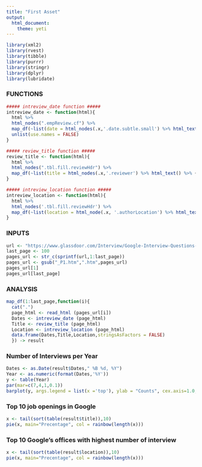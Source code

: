 ```yaml
---
title: "First Asset"
output: 
  html_document:
    theme: yeti
---
```


```r
library(xml2)
library(rvest)
library(tibble)
library(purrr)
library(stringr)
library(dplyr)
library(lubridate)
```

### FUNCTIONS
```r
##### intreview_date function ##### 
intreview_date <- function(html){
  html %>%
  html_nodes(".empReview.cf") %>%
  map_df(~list(date = html_nodes(.x,'.date.subtle.small') %>% html_text() %>% {if(length(.) == 0) NA else .})) %>%
  unlist(use.names = FALSE)
}

##### review_title function ##### 
review_title <- function(html){
  html %>%
  html_nodes(".tbl.fill.reviewHdr") %>%
  map_df(~list(title = html_nodes(.x,'.reviewer') %>% html_text() %>% {if(length(.) == 0) NA else .}))
}

##### intreview_location function ##### 
intreview_location <- function(html){
  html %>%
  html_nodes('.tbl.fill.reviewHdr') %>%
  map_df(~list(location = html_node(.x, '.authorLocation') %>% html_text() %>% {if(length(.) == 0) NA else .}))
}
```

### INPUTS
```r
url <- "https://www.glassdoor.com/Interview/Google-Interview-Questions-E9079_P%d.htm"
last_page <- 100
pages_url <- str_c(sprintf(url,1:last_page))
pages_url <- gsub("_P1.htm",".htm",pages_url)
pages_url[1]
pages_url[last_page]
```

### ANALYSIS
```r
map_df(1:last_page,function(i){
  cat(".")
  page_html <- read_html (pages_url[i])
  Dates <- intreview_date (page_html)
  Title <- review_title (page_html)
  Location <- intreview_location (page_html)
  data.frame(Dates,Title,Location,stringsAsFactors = FALSE)
  }) -> result
```

### Number of Interviews per Year 
```r
Dates <- as.Date(result$Dates," %B %d, %Y")
Year <- as.numeric(format(Dates,'%Y'))
y <- table(Year)
par(mar=c(7,4,1,0.1))
barplot(y, args.legend = list(x ='top'), ylab = "Counts", cex.axis=1.0, cex.name=1.0, las=2, lwd=2, beside=TRUE)
```

### Top 10 job openings in Google
```r
x <- tail(sort(table(result$title)),10)
pie(x, main="Precentage", col = rainbow(length(x)))
```

### Top 10 Google's offices with highest number of interview
```r
x <- tail(sort(table(result$location)),10)
pie(x, main="Precentage", col = rainbow(length(x)))
```